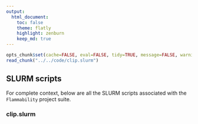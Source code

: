 ```yaml
---
output:
  html_document:
    toc: false
    theme: flatly
    highlight: zenburn
    keep_md: true
---
```


```r
opts_chunk$set(cache=FALSE, eval=FALSE, tidy=TRUE, message=FALSE, warning=FALSE)
read_chunk("../../code/clip.slurm")
```

##
##
## SLURM scripts

For complete context, below are all the SLURM scripts associated with the `Flammability` project suite.

### clip.slurm

```r
```
